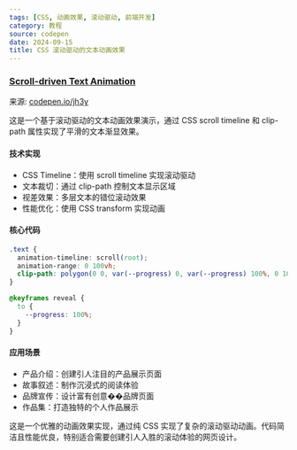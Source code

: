 ```yaml
---
tags: [CSS, 动画效果, 滚动驱动, 前端开发]
category: 教程
source: codepen
date: 2024-09-15
title: CSS 滚动驱动的文本动画效果
---
```


### [Scroll-driven Text Animation](https://codepen.io/jh3y/pen/RwOzpOX)

<DemoLoader demoPath="scroll-driven-text-animation" />

来源: [codepen.io/jh3y](https://codepen.io/jh3y/pen/RwOzpOX)

这是一个基于滚动驱动的文本动画效果演示，通过 CSS scroll timeline 和 clip-path 属性实现了平滑的文本渐显效果。

#### 技术实现
- CSS Timeline：使用 scroll timeline 实现滚动驱动
- 文本裁切：通过 clip-path 控制文本显示区域
- 视差效果：多层文本的错位滚动效果
- 性能优化：使用 CSS transform 实现动画

#### 核心代码
```css
.text {
  animation-timeline: scroll(root);
  animation-range: 0 100vh;
  clip-path: polygon(0 0, var(--progress) 0, var(--progress) 100%, 0 100%);
}

@keyframes reveal {
  to {
    --progress: 100%;
  }
}
```

#### 应用场景
- 产品介绍：创建引人注目的产品展示页面
- 故事叙述：制作沉浸式的阅读体验
- 品牌宣传：设计富有创意��品牌页面
- 作品集：打造独特的个人作品展示

这是一个优雅的动画效果实现，通过纯 CSS 实现了复杂的滚动驱动动画。代码简洁且性能优良，特别适合需要创建引人入胜的滚动体验的网页设计。 